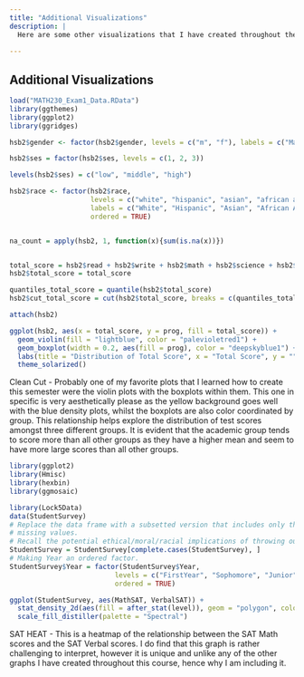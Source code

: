 ```yaml
---
title: "Additional Visualizations"
description: |
  Here are some other visualizations that I have created throughout the course of this semester. 
 
---
```


## Additional Visualizations

```r
load("MATH230_Exam1_Data.RData")
library(ggthemes)
library(ggplot2)
library(ggridges)

hsb2$gender <- factor(hsb2$gender, levels = c("m", "f"), labels = c("Male", "Female"))

hsb2$ses = factor(hsb2$ses, levels = c(1, 2, 3))

levels(hsb2$ses) = c("low", "middle", "high")

hsb2$race <- factor(hsb2$race, 
                    levels = c("white", "hispanic", "asian", "african american"), 
                    labels = c("White", "Hispanic", "Asian", "African American"), 
                    ordered = TRUE)


na_count = apply(hsb2, 1, function(x){sum(is.na(x))})


total_score = hsb2$read + hsb2$write + hsb2$math + hsb2$science + hsb2$socst
hsb2$total_score = total_score

quantiles_total_score = quantile(hsb2$total_score)
hsb2$cut_total_score = cut(hsb2$total_score, breaks = c(quantiles_total_score), labels = c("first", "second", "third", "fourth"))

attach(hsb2)


```


```r
ggplot(hsb2, aes(x = total_score, y = prog, fill = total_score)) +
  geom_violin(fill = "lightblue", color = "palevioletred1") +
  geom_boxplot(width = 0.2, aes(fill = prog), color = "deepskyblue1") +
  labs(title = "Distribution of Total Score", x = "Total Score", y = "")+
  theme_solarized()
```
Clean Cut - Probably one of my favorite plots that I learned how to create this semester were the violin plots with the boxplots within them. This one in specific is very aesthetically please as the yellow background goes well with the blue density plots, whilst the boxplots are also color coordinated by group. This relationship helps explore the distribution of test scores amongst three different groups. It is evident that the academic group tends to score more than all other groups as they have a higher mean and seem to have more large scores than all other groups.

```r
library(ggplot2)
library(Hmisc)
library(hexbin)
library(ggmosaic)
```


```r
library(Lock5Data)
data(StudentSurvey)
# Replace the data frame with a subsetted version that includes only the rows without 
# missing values.  
# Recall the potential ethical/moral/racial implications of throwing out data.
StudentSurvey = StudentSurvey[complete.cases(StudentSurvey), ]
# Making Year an ordered factor.
StudentSurvey$Year = factor(StudentSurvey$Year, 
                          levels = c("FirstYear", "Sophomore", "Junior", "Senior"),
                          ordered = TRUE)
```

```r
ggplot(StudentSurvey, aes(MathSAT, VerbalSAT)) + 
  stat_density_2d(aes(fill = after_stat(level)), geom = "polygon", color = "grey", h = c(50, 50)) + 
  scale_fill_distiller(palette = "Spectral")
```
SAT HEAT - This is a heatmap of the relationship between the SAT Math scores and the SAT Verbal scores. I do find that this graph is rather challenging to interpret, however it is unique and unlike any of the other graphs I have created throughout this course, hence why I am including it. 
